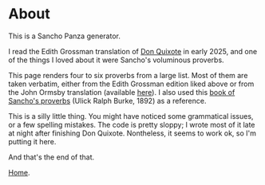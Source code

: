 # About

This is a Sancho Panza generator.

I read the Edith Grossman translation of [Don Quixote](https://www.theguardian.com/books/2004/jan/25/classics.miguelcervantes) in early 2025, and one of the things I loved about it were Sancho's voluminous proverbs.

This page renders four to six proverbs from a large list. Most of them are taken verbatim, either from the Edith Grossman edition liked above or from the John Ormsby translation (available [here](https://www.gutenberg.org/cache/epub/996/pg996-images.html)). I also used this [book of Sancho's proverbs](https://archive.org/details/sanchopanzasprov00cerv/page/n25/mode/2up) (Ulick Ralph Burke, 1892) as a reference.

This is a silly little thing. You might have noticed some grammatical issues, or a few spelling mistakes. The code is pretty sloppy; I wrote most of it late at night after finishing Don Quixote. Nontheless, it seems to work ok, so I'm putting it here.

And that's the end of that.

[Home](/).